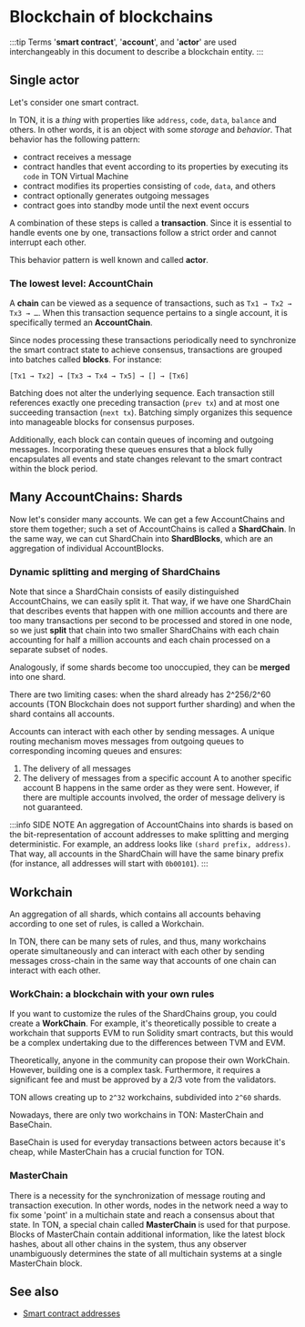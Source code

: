 
# Blockchain of blockchains

:::tip
Terms '**smart contract**', '**account**', and '**actor**' are used interchangeably in this document to describe a blockchain entity.
:::

## Single actor

Let's consider one smart contract.

In TON, it is a _thing_ with properties like `address`, `code`, `data`, `balance` and others. In other words, it is an object with some _storage_ and _behavior_.
That behavior has the following pattern:

- contract receives a message
- contract handles that event according to its properties by executing its `code` in TON Virtual Machine
- contract modifies its properties consisting of `code`, `data`, and others
- contract optionally generates outgoing messages
- contract goes into standby mode until the next event occurs

A combination of these steps is called a **transaction**. Since it is essential to handle events one by one, transactions follow a strict order and cannot interrupt each other.

This behavior pattern is well known and called **actor**.

### The lowest level: AccountChain

A **chain** can be viewed as a sequence of transactions, such as `Tx1 → Tx2 → Tx3 → …`. When this transaction sequence pertains to a single account, it is specifically termed an **AccountChain**.

Since nodes processing these transactions periodically need to synchronize the smart contract state to achieve consensus, transactions are grouped into batches called **blocks**. For instance:

```
[Tx1 → Tx2] → [Tx3 → Tx4 → Tx5] → [] → [Tx6]
```

Batching does not alter the underlying sequence. Each transaction still references exactly one preceding transaction (`prev tx`) and at most one succeeding transaction (`next tx`). Batching simply organizes this sequence into manageable blocks for consensus purposes.

Additionally, each block can contain queues of incoming and outgoing messages. Incorporating these queues ensures that a block fully encapsulates all events and state changes relevant to the smart contract within the block period.

## Many AccountChains: Shards

Now let's consider many accounts. We can get a few AccountChains and store them together; such a set of AccountChains is called a **ShardChain**. In the same way, we can cut ShardChain into **ShardBlocks**, which are an aggregation of individual AccountBlocks.

### Dynamic splitting and merging of ShardChains

Note that since a ShardChain consists of easily distinguished AccountChains, we can easily split it. That way, if we have one ShardChain that describes events that happen with one million accounts and there are too many transactions per second to be processed and stored in one node, so we just **split** that chain into two smaller ShardChains with each chain accounting for half a million accounts and each chain processed on a separate subset of nodes.

Analogously, if some shards become too unoccupied, they can be **merged** into one shard.

There are two limiting cases: when the shard already has 2^256/2^60 accounts (TON Blockchain does not support further sharding) and when the shard contains all accounts.

Accounts can interact with each other by sending messages.  A unique routing mechanism moves messages from outgoing queues to corresponding incoming queues and ensures:

1. The delivery of all messages
2. The delivery of messages from a specific account A to another specific account B happens in the same order as they were sent. However, if there are multiple accounts involved, the order of message delivery is not guaranteed.

:::info SIDE NOTE
An aggregation of AccountChains into shards is based on the bit-representation of account addresses to make splitting and merging deterministic. For example, an address looks like `(shard prefix, address)`. That way, all accounts in the ShardChain will have the same binary prefix (for instance, all addresses will start with `0b00101`).
:::

## Workchain

An aggregation of all shards, which contains all accounts behaving according to one set of rules, is called a Workchain.

In TON, there can be many sets of rules, and thus, many workchains operate simultaneously and can interact with each other by sending messages cross-chain in the same way that accounts of one chain can interact with each other.

### WorkChain: a blockchain with your own rules

If you want to customize the rules of the ShardChains group, you could create a **WorkChain**. For example, it's theoretically possible to create a workchain that supports EVM to run Solidity smart contracts, but this would be a complex undertaking due to the differences between TVM and EVM.

Theoretically, anyone in the community can propose their own WorkChain. However, building one is a complex task. Furthermore, it requires a significant fee and must be approved by a 2/3 vote from the validators.

TON allows creating up to `2^32` workchains, subdivided into `2^60` shards.

Nowadays, there are only two workchains in TON: MasterChain and BaseChain.

BaseChain is used for everyday transactions between actors because it's cheap, while MasterChain has a crucial function for TON.

### MasterChain

There is a necessity for the synchronization of message routing and transaction execution. In other words, nodes in the network need a way to fix some 'point' in a multichain state and reach a consensus about that state. In TON, a special chain called **MasterChain** is used for that purpose. Blocks of MasterChain contain additional information, like the latest block hashes, about all other chains in the system, thus any observer unambiguously determines the state of all multichain systems at a single MasterChain block.

## See also

- [Smart contract addresses](/v3/concepts/dive-into-ton/ton-blockchain/smart-contract-addresses)

<Feedback />
